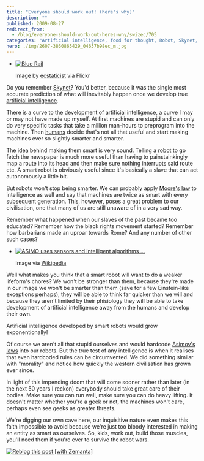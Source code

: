 ```yaml
---
title: "Everyone should work out! (here's why)"
description: ""
published: 2009-08-27
redirect_from:
  - /blog/everyone-should-work-out-heres-why/swizec/705
categories: "Artificial intelligence, food for thought, Robot, Skynet, Uncategorized"
hero: ./img/2607-3860865429_04637b98ec_m.jpg
---
```


- [![Blue Rail](./img/2607-3860865429_04637b98ec_m.jpg "Blue Rail")](http://www.flickr.com/photos/41864721@N00/3860865429/)

  Image by [ecstaticist](http://www.flickr.com/photos/41864721@N00/3860865429/) via Flickr

Do you remember [Skynet](http://en.wikipedia.org/wiki/Skynet_%28Terminator%29 "Skynet (Terminator)")? You'd better, because it was the single most accurate prediction of what will inevitably happen once we develop true [artificial intelligence](http://en.wikipedia.org/wiki/Artificial_intelligence "Artificial intelligence").

There is a curve to the development of artificial intelligence, a curve I may or may not have made up myself. At first machines are stupid and can only do very specific tasks that take a million man-hours to preprogram into the machine. Then [humans](http://en.wikipedia.org/wiki/Human "Human") decide that's not all that useful and start making machines ever so slightly smarter and smarter.

The idea behind making them smart is very sound. Telling a [robot](http://en.wikipedia.org/wiki/Robot "Robot") to go fetch the newspaper is much more useful than having to painstainkingly map a route into its head and then make sure nothing interrupts said route etc. A smart robot is obviously useful since it's basically a slave that can act autonomously a little bit.

But robots won't stop being smarter. We can probably apply [Moore's law](http://en.wikipedia.org/wiki/Moore%27s_law "Moore's law") to intelligence as well and say that machines are twice as smart with every subsequent generation. This, however, poses a great problem to our civilisation, one that many of us are still unaware of in a very sad way.

Remember what happened when our slaves of the past became too educated? Remember how the black rights movement started? Remember how barbarians made an uproar towards Rome? And any number of other such cases?

- [![ASIMO uses sensors and intelligent algorithms ...](./img/ASIMO-uses-sensors-and-intelligent-algorithms-601if8.jpeg "ASIMO uses sensors and intelligent algorithms ...")](http://commons.wikipedia.org/wiki/Image:Honda_ASIMO_Walking_Stairs.JPG)

  Image via [Wikipedia](http://commons.wikipedia.org/wiki/Image:Honda_ASIMO_Walking_Stairs.JPG)

Well what makes you think that a smart robot will want to do a weaker lifeform's chores? We won't be stronger than them, because they're made in our image we won't be smarter than them (save for a few Einstein-like exceptions perhaps), they will be able to think far quicker than we will and because they aren't limited by their phisiology they will be able to take development of artificial intelligence away from the humans and develop their own.

Artificial intelligence developed by smart robots would grow exponentionally!

Of course we aren't all that stupid ourselves and would hardcode [Asimov's laws](http://en.wikipedia.org/wiki/Three_Laws_of_Robotics "Three Laws of Robotics") into our robots. But the true test of any intelligence is when it realises that even hardcoded rules can be circumvented. We did something similar with "morality" and notice how quickly the western civilisation has grown ever since.

In light of this impending doom that will come sooner rather than later (in the next 50 years I reckon) everybody should take great care of their bodies. Make sure you can run well, make sure you can do heavy lifting. It doesn't matter whether you're a geek or not, the machines won't care, perhaps even see geeks as greater threats.

We're digging our own cave here, our inquisitive nature even makes this faith impossible to avoid because we're just too bloody interested in making an entity as smart as ourselves. So, kids, work out, build those muscles, you'll need them if you're ever to survive the robot wars.

[![Reblog this post [with Zemanta]](https://img.zemanta.com/reblog_e.png?x-id=e5358466-69c5-45b5-94be-b364a29b67e6)](http://reblog.zemanta.com/zemified/e5358466-69c5-45b5-94be-b364a29b67e6/ "Reblog this post [with Zemanta]")
